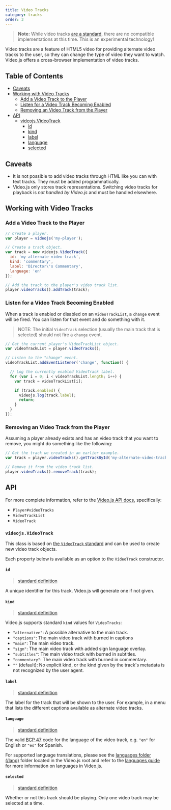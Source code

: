 ```yaml
---
title: Video Tracks
category: tracks
order: 3
---
```


> **Note:** While video tracks [are a standard][spec-videotrack], there are no compatible implementations at this time. This is an experimental technology!

Video tracks are a feature of HTML5 video for providing alternate video tracks to the user, so they can change the type of video they want to watch. Video.js offers a cross-browser implementation of video tracks.

## Table of Contents

* [Caveats](#caveats)
* [Working with Video Tracks](#working-with-video-tracks)
  * [Add a Video Track to the Player](#add-a-video-track-to-the-player)
  * [Listen for a Video Track Becoming Enabled](#listen-for-a-video-track-becoming-enabled)
  * [Removing an Video Track from the Player](#removing-an-video-track-from-the-player)
* [API](#api)
  * [videojs.VideoTrack](#videojsvideotrack)
    * [id](#id)
    * [kind](#kind)
    * [label](#label)
    * [language](#language)
    * [selected](#selected)

## Caveats

* It is not possible to add video tracks through HTML like you can with text tracks. They must be added programmatically.
* Video.js only stores track representations. Switching video tracks for playback is _not handled by Video.js_ and must be handled elsewhere.

## Working with Video Tracks

### Add a Video Track to the Player

```js
// Create a player.
var player = videojs('my-player');

// Create a track object.
var track = new videojs.VideoTrack({
  id: 'my-alternate-video-track',
  kind: 'commentary',
  label: 'Director\'s Commentary',
  language: 'en'
});

// Add the track to the player's video track list.
player.videoTracks().addTrack(track);
```

### Listen for a Video Track Becoming Enabled

When a track is enabled or disabled on an `VideoTrackList`, a `change` event will be fired. You can listen for that event and do something with it.

> NOTE: The initial `VideoTrack` selection (usually the main track that is selected) should not fire a `change` event.

```js
// Get the current player's VideoTrackList object.
var videoTrackList = player.videoTracks();

// Listen to the "change" event.
videoTrackList.addEventListener('change', function() {

  // Log the currently enabled VideoTrack label.
  for (var i = 0; i < videoTrackList.length; i++) {
    var track = videoTrackList[i];

    if (track.enabled) {
      videojs.log(track.label);
      return;
    }
  }
});
```

### Removing an Video Track from the Player

Assuming a player already exists and has an video track that you want to remove, you might do something like the following:

```js
// Get the track we created in an earlier example.
var track = player.videoTracks().getTrackById('my-alternate-video-track');

// Remove it from the video track list.
player.videoTracks().removeTrack(track);
```

## API

For more complete information, refer to the [Video.js API docs](https://docs.videojs.com/), specifically:

* `Player#videoTracks`
* `VideoTrackList`
* `VideoTrack`

### `videojs.VideoTrack`

This class is based on [the `VideoTrack` standard][spec-videotrack] and can be used to create new video track objects.

Each property below is available as an option to the `VideoTrack` constructor.

#### `id`

> [standard definition](https://html.spec.whatwg.org/multipage/embedded-content.html#dom-videotrack-id)

A unique identifier for this track. Video.js will generate one if not given.

#### `kind`

> [standard definition](https://html.spec.whatwg.org/multipage/embedded-content.html#dom-videotrack-kind)

Video.js supports standard `kind` values for `VideoTracks`:

* `"alternative"`: A possible alternative to the main track.
* `"captions"`: The main video track with burned in captions
* `"main"`: The main video track.
* `"sign"`: The main video track with added sign language overlay.
* `"subtitles"`: The main video track with burned in subtitles.
* `"commentary"`: The main video track with burned in commentary.
* `""` (default): No explicit kind, or the kind given by the track's metadata is not recognized by the user agent.

#### `label`

> [standard definition](https://html.spec.whatwg.org/multipage/embedded-content.html#dom-videotrack-label)

The label for the track that will be shown to the user. For example, in a menu that lists the different captions available as alternate video tracks.

#### `language`

> [standard definition](https://html.spec.whatwg.org/multipage/embedded-content.html#dom-videotrack-language)

The valid [BCP 47](https://tools.ietf.org/html/bcp47) code for the language of the video track, e.g. `"en"` for English or `"es"` for Spanish.

For supported language translations, please see the [languages folder (/lang)](https://github.com/videojs/video.js/tree/main/lang) folder located in the Video.js root and refer to the [languages guide](/guides/languages) for more information on languages in Video.js.

#### `selected`

> [standard definition](https://html.spec.whatwg.org/multipage/embedded-content.html#dom-videotrack-selected)

Whether or not this track should be playing. Only one video track may be selected at a time.

[spec-videotrack]: https://html.spec.whatwg.org/multipage/embedded-content.html#videotrack

